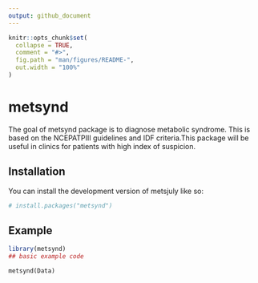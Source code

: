 ```yaml
---
output: github_document
---
```


<!-- README.md is generated from README.Rmd. Please edit that file -->

```r
knitr::opts_chunk$set(
  collapse = TRUE,
  comment = "#>",
  fig.path = "man/figures/README-",
  out.width = "100%"
)
```

# metsynd

<!-- badges: start -->
<!-- badges: end -->

The goal of metsynd package is to diagnose metabolic syndrome. This is based on the NCEPATPIII guidelines and IDF criteria.This package will be useful in clinics for patients with high index of suspicion.

## Installation

You can install the development version of metsjuly like so:

``` r
# install.packages("metsynd")
```

## Example


```r
library(metsynd)
## basic example code
```



```
metsynd(Data)
```
